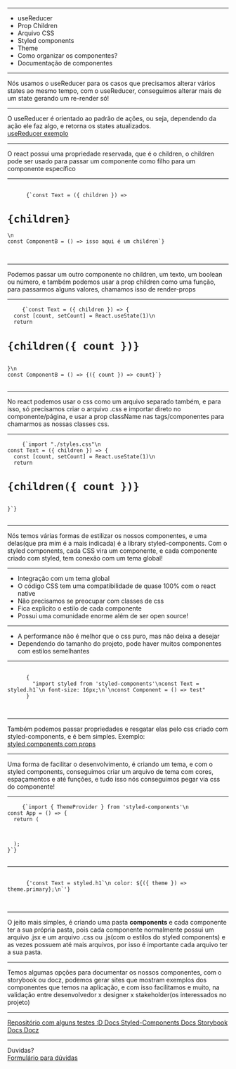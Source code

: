 

<Intro title="Componentes parte 2" image="coding" />

---

<Slide title="O que vamos ver hoje?">
  <ul>
    <Appear>
      <li>useReducer</li>
      <li>Prop Children</li>
      <li>Arquivo CSS</li>
      <li>Styled components</li>
      <li>Theme</li>
      <li>Como organizar os componentes?</li>
      <li>Documentação de componentes</li>
    </Appear>
  </ul>
</Slide>

---

<Slide title="useReducer">
  <span>
    Nós usamos o useReducer para os casos que precisamos alterar vários states
    ao mesmo tempo, com o useReducer, conseguimos alterar mais de um state
    gerando um re-render só!
  </span>
</Slide>

---

<Slide title="useReducer">
  <span>
    O useReducer é orientado ao padrão de ações, ou seja, dependendo da ação ele
    faz algo, e retorna os states atualizados.
    <br />
    <a
      href="https://codesandbox.io/s/use-reducer-example-2681n?file=/src/App.js"
      target="_blank"
    >
      useReducer exemplo
    </a>
  </span>
</Slide>

---

<Slide title="Propriedade children">
  <span>
    O react possui uma propriedade reservada, que é o children, o children pode
    ser usado para passar um componente como filho para um componente específico
  </span>
</Slide>

---

<Slide title="prop children - Exemplo">
  <pre>
    <code>
      {`const Text = ({ children }) => <h1>{children}</h1>\n
const ComponentB = () => <Text>isso aqui é um children</Text>`}
    </code>
  </pre>
</Slide>

---

<Slide title="Propriedade children">
  <span>
    Podemos passar um outro componente no children, um texto, um boolean ou
    número, e também podemos usar a prop children como uma função, para
    passarmos alguns valores, chamamos isso de render-props
  </span>
</Slide>

---

<Slide title="Propriedade children">
  <pre>
    <code>{`const Text = ({ children }) => {
  const [count, setCount] = React.useState(1)\n 
  return <h1>{children({ count })}</h1>
}\n
const ComponentB = () => <Text>{({ count }) => count}</Text>`}</code>
  </pre>
</Slide>

---

<Slide title="Arquivo CSS">
  <span>
    No react podemos usar o css como um arquivo separado também, e para isso, só
    precisamos criar o arquivo .css e importar direto no componente/página, e
    usar a prop className nas tags/componentes para chamarmos as nossas classes
    css.
  </span>
</Slide>

---

<Slide title="Arquivo CSS - exemplo">
  <pre>
    <code>{`import "./styles.css"\n
const Text = ({ children }) => {
  const [count, setCount] = React.useState(1)\n 
  return <h1>{children({ count })}</h1>
}`}</code>
  </pre>
</Slide>

---

<Slide title="Styled-components">
  <span>
    Nós temos várias formas de estilizar os nossos componentes, e uma delas(que
    pra mim é a mais indicada) é a library styled-components. Com o styled
    components, cada CSS vira um componente, e cada componente criado com
    styled, tem conexão com um tema global!
  </span>
</Slide>

---

<Slide title="Styled-components - Prós">
  <ul>
    <li>Integração com um tema global</li>
    <li>
      O código CSS tem uma compatibilidade de quase 100% com o react native
    </li>
    <li>Não precisamos se preocupar com classes de css</li>
    <li>Fica explicito o estilo de cada componente</li>
    <li>Possui uma comunidade enorme além de ser open source!</li>
  </ul>
</Slide>

---

<Slide title="Styled-components - Contras">
  <ul>
    <li>A performance não é melhor que o css puro, mas não deixa a desejar</li>
    <li>
      Dependendo do tamanho do projeto, pode haver muitos componentes com
      estilos semelhantes
    </li>
  </ul>
</Slide>

---

<Slide title="Styled-components - exemplo">
  <pre>
    <code>
      {
        "import styled from 'styled-components'\nconst Text = styled.h1`\n font-size: 16px;\n`\nconst Component = () => <Text>test</Text>"
      }
    </code>
  </pre>
</Slide>

---

<Slide title="Styled-components - Props">
  <span>
    Também podemos passar propriedades e resgatar elas pelo css criado com
    styled-components, e é bem simples. Exemplo: <br />
    <a
      href="https://codesandbox.io/s/styled-components-prop-example-gbv42?file=/src/App.js"
      target="_blank"
    >
      styled components com props
    </a>
  </span>
</Slide>

---

<Slide title="Styled-components - Theme">
  <span>
    Uma forma de facilitar o desenvolvimento, é criando um tema, e com o styled
    components, conseguimos criar um arquivo de tema com cores, espaçamentos e
    até funções, e tudo isso nós conseguimos pegar via css do componente!
  </span>
</Slide>

---

<Slide title="Styled-components - Theme">
  <pre>
    <code>{`import { ThemeProvider } from 'styled-components'\n
const App = () => {
  return (
    <ThemeProvider theme={{ primary: "#000" }}>
      <App />
    </ThemeProvider>
  );
}`}</code>
  </pre>
</Slide>

---

<Slide title="Styled-components - Theme">
  <pre>
    <code>
      {'const Text = styled.h1`\n color: ${({ theme }) => theme.primary};\n`'}
    </code>
  </pre>
</Slide>

---

<Slide title="Como organizar os componentes?">
  <span>
    O jeito mais simples, é criando uma pasta <b>components</b> e cada
    componente ter a sua própria pasta, pois cada componente normalmente possui
    um arquivo .jsx e um arquivo .css ou .js(com o estilos do styled components)
    e as vezes possuem até mais arquivos, por isso é importante cada arquivo ter
    a sua pasta.
  </span>
</Slide>

---

<Slide title="Documentação de componentes">
  <span>
    Temos algumas opções para documentar os nossos componentes, com o storybook
    ou docz, podemos gerar sites que mostram exemplos dos componentes que temos
    na aplicação, e com isso facilitamos e muito, na validação entre
    desenvolvedor x designer x stakeholder(os interessados no projeto)
  </span>
</Slide>

---

<Slide title="Referências">
  <a href="https://github.com/DavidDimon/awari-tests" target="_blank">
    Repositório com alguns testes :D
  </a>
  <a href="https://styled-components.com/docs" target="_blank">
    Docs Styled-Components
  </a>
  <a
    href="https://storybook.js.org/docs/react/get-started/introduction"
    target="_blank"
  >
    Docs Storybook
  </a>
  <a href="https://docz.site/" target="_blank">
    Docs Docz
  </a>
</Slide>

---

<Slide title="Isso é tudo pessoal!">
  Duvidas?
  <br />
  <a href="https://forms.gle/NE5p3juqxmDaXyj3A">Formulário para dúvidas</a>
</Slide>
